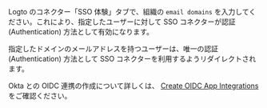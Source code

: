 Logto のコネクター「SSO 体験」タブで、組織の `email domains` を入力してください。これにより、指定したユーザーに対して SSO コネクターが認証 (Authentication) 方法として有効になります。

指定したドメインのメールアドレスを持つユーザーは、唯一の認証 (Authentication) 方法として SSO コネクターを利用するようリダイレクトされます。

Okta との OIDC 連携の作成について詳しくは、 [Create OIDC App Integrations](https://help.okta.com/oie/en-us/content/topics/apps/apps_app_integration_wizard_oidc.htm) をご確認ください。
